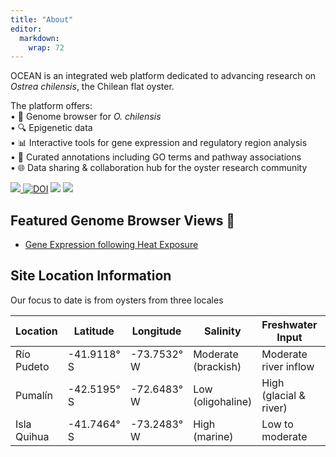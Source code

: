 ```yaml
---
title: "About"
editor: 
  markdown: 
    wrap: 72
---
```


OCEAN is an integrated web platform dedicated to advancing research on *Ostrea chilensis*, the Chilean flat oyster.

The platform offers:\
• 🧬 Genome browser for *O. chilensis*\
• 🔍 Epigenetic data\
• 📊 Interactive tools for gene expression and regulatory region analysis\
• 🧠 Curated annotations including GO terms and pathway associations\
• 🌐 Data sharing & collaboration hub for the oyster research community

::: badges
<p><a href="https://github.com/RobertsLab/OCEAN/releases">
<img src="https://img.shields.io/github/v/release/RobertsLab/OCEAN"/>
</a>
<a href="https://doi.org/10.5281/zenodo.16107396"><img src="https://zenodo.org/badge/1018173021.svg" alt="DOI"/></a>
<img src="https://img.shields.io/github/last-commit/RobertsLab/OCEAN"/>
<img src="https://img.shields.io/badge/jbrowse-v3.6.4-darkblue"/></p>
:::



## Featured Genome Browser Views 👀


- [Gene Expression following Heat Exposure](https://robertslab.github.io/OCEAN/jbrowse/?session=share-FKC11eNHeX&password=CDAM0)



## Site Location Information 

Our focus to date is from oysters from three locales

| Location      | Latitude    | Longitude    | Salinity         | Freshwater Input        | Tidal Exchange | Stratification      | Human Influence  |
|---------------|-------------|--------------|------------------|-------------------------|----------------|---------------------|------------------|
| Río Pudeto    | -41.9118° S | -73.7532° W  | Moderate (brackish) | Moderate river inflow | Moderate       | Moderate            | Moderate         |
| Pumalín       | -42.5195° S | -72.6483° W  | Low (oligohaline) | High (glacial & river) | Low            | Strongly stratified | Low (pristine)   |
| Isla Quihua   | -41.7464° S | -73.2483° W  | High (marine)    | Low to moderate         | High           | Weak (well-mixed)   | Moderate to high |


